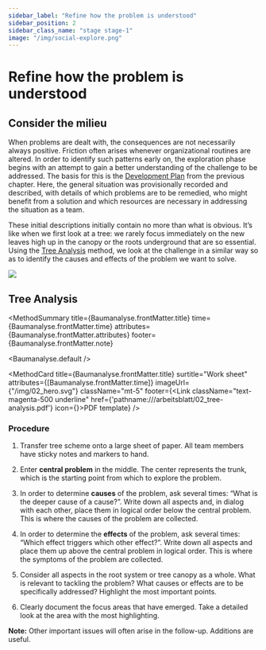 ```yaml
---
sidebar_label: "Refine how the problem is understood"
sidebar_position: 2
sidebar_class_name: "stage stage-1"
image: "/img/social-explore.png"
---
```



# Refine how the problem is understood

## Consider the milieu

When problems are dealt with, the consequences are not necessarily always positive. Friction often arises whenever organizational routines are altered. In order to identify such patterns early on, the exploration phase begins with an attempt to gain a better understanding of the challenge to be addressed. The basis for this is the [Development Plan](/en/buch/vorbereiten/unternehmung-beginnen#development-plan) from the previous chapter. Here, the general situation was provisionally recorded and described, with details of which problems are to be remedied, who might benefit from a solution and which resources are necessary in addressing the situation as a team.

These initial descriptions initially contain no more than what is obvious. It’s like when we first look at a tree: we rarely focus immediately on the new leaves high up in the canopy or the roots underground that are so essential. Using the [Tree Analysis](#tree-analysis) method, we look at the challenge in a similar way so as to identify the causes and effects of the problem we want to solve.

<img src="/img/02_das_umfeld_betrachten.svg" className="w-64 mx-auto aspect-square" aria-hidden />

## Tree Analysis

<MethodSummary
  title={Baumanalyse.frontMatter.title}
  time={Baumanalyse.frontMatter.time}
  attributes={Baumanalyse.frontMatter.attributes}
  footer={Baumanalyse.frontMatter.note}
>
  <Baumanalyse.default />
</MethodSummary>

<MethodCard
  title={Baumanalyse.frontMatter.title}
  surtitle="Work sheet"
  attributes={[Baumanalyse.frontMatter.time]}
  imageUrl={"/img/02_hero.svg"}
  className="mt-5"
  footer={<Link className="text-magenta-500 underline" href={'pathname:///arbeitsblatt/02_tree-analysis.pdf'} icon={<EditIcon className="w-3 h-3 text-inherit" />}>PDF template</Link>}
/>

### Procedure

1. Transfer tree scheme onto a large sheet of paper. All team members have sticky notes and markers to hand.

2. Enter **central problem** in the middle. The center represents the trunk, which is the starting point from which to explore the problem.

3. In order to determine **causes** of the problem, ask several times: “What is the deeper cause of a cause?”. Write down all aspects and, in dialog with each other, place them in logical order below the central problem. This is where the causes of the problem are collected.

4. In order to determine the **effects** of the problem, ask several times: “Which effect triggers which other effect?”. Write down all aspects and place them up above the central problem in logical order. This is where the symptoms of the problem are collected.

5. Consider all aspects in the root system or tree canopy as a whole. What is relevant to tackling the problem? What causes or effects are to be specifically addressed? Highlight the most important points.

6. Clearly document the focus areas that have emerged. Take a detailed look at the area with the most highlighting.

<Hint><b>Note:</b> Other important issues will often arise in the follow-up. Additions are useful.</Hint>
